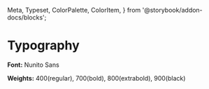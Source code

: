   Meta,
  Typeset,
  ColorPalette,
  ColorItem,
} from '@storybook/addon-docs/blocks';

<Meta title="Design System/Typography" />

# Typography

**Font:** Nunito Sans

**Weights:** 400(regular), 700(bold), 800(extrabold), 900(black)

<ColorPalette>
  <ColorItem
    title="theme.color.greyscale"
    subtitle="Some of the greys"
    colors={['#FFFFFF', '#F8F8F8', '#F3F3F3']}
  />
  <ColorItem
    title="theme.color.primary"
    subtitle="Coral"
    colors={['#FF4785']}
  />
  <ColorItem
    title="theme.color.secondary"
    subtitle="Ocean"
    colors={['#1EA7FD']}
  />
  <ColorItem
    title="theme.color.positive"
    subtitle="Green"
    colors={[
      'rgba(102,191,60,1)',
      'rgba(102,191,60,.8)',
      'rgba(102,191,60,.6)',
      'rgba(102,191,60,.3)',
    ]}
  />
</ColorPalette>

